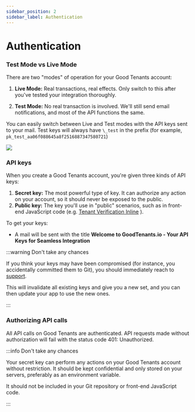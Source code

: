 ```yaml
---
sidebar_position: 2
sidebar_label: Authentication
---
```



# Authentication

### Test Mode vs Live Mode

There are two "modes" of operation for your Good Tenants account:

1. **Live Mode:** Real transactions, real effects. Only switch to this after you've tested your integration thoroughly.

2. **Test Mode:** No real transaction is involved. We'll still send email notifications, and most of the API functions the same.

You can easily switch between Live and Test modes with the API keys sent to your mail.
Test keys will always have `\_test` in the prefix (for example, `pk_test_aa06f088645a8f2516887347580721`)

<img src={EmailExImageUrl} />

### API keys

When you create a Good Tenants account, you're given three kinds of API keys:

1. **Secret key:** The most powerful type of key. It can authorize any action on your account, so it should never be exposed to the public.
2. **Public key:** The key you'll use in "public" scenarios, such as in front-end JavaScript code (e.g. [Tenant Verification Inline](/docs/guides/tenant-verification-inline) ).

To get your keys:

- A mail will be sent with the title **Welcome to GoodTenants.io - Your API Keys for Seamless Integration**

:::warning Don't take any chances

If you think your keys may have been compromised (for instance, you accidentally committed them to Git), you should immediately reach to [support](/docs/integration-guides/support).

This will invalidate all existing keys and give you a new set, and you can then update your app to use the new ones.

:::

### Authorizing API calls

All API calls on Good Tenants are authenticated. API requests made without authorization will fail with the status code 401: Unauthorized.

:::info Don't take any chances

Your secret key can perform any actions on your Good Tenants account without restriction. It should be kept confidential and only stored on your servers, preferably as an environment variable.

It should not be included in your Git repository or front-end JavaScript code.

:::
